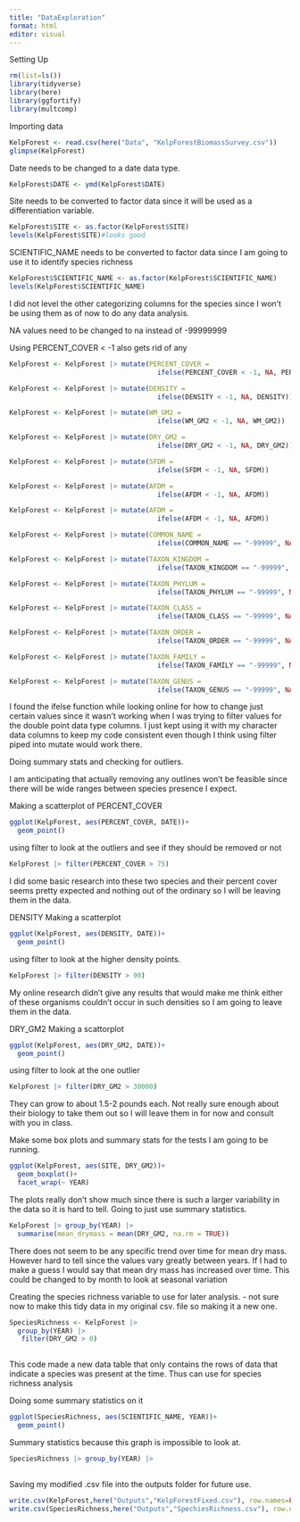 ```yaml
---
title: "DataExploration"
format: html
editor: visual
---
```


Setting Up

```r
rm(list=ls())
library(tidyverse)
library(here)
library(ggfortify)
library(multcomp)
```

Importing data

```r
KelpForest <- read.csv(here("Data", "KelpForestBiomassSurvey.csv"))
glimpse(KelpForest)
```





Date needs to be changed to a date data type. 
```r
KelpForest$DATE <- ymd(KelpForest$DATE)
```


Site needs to be converted to factor data since it will be used as a differentiation variable. 
```r
KelpForest$SITE <- as.factor(KelpForest$SITE)
levels(KelpForest$SITE)#looks good
```

SCIENTIFIC_NAME needs to be converted to factor data since I am going to use it to identify species richness 
```r
KelpForest$SCIENTIFIC_NAME <- as.factor(KelpForest$SCIENTIFIC_NAME)
levels(KelpForest$SCIENTIFIC_NAME)
```

I did not level the other categorizing columns for the species since I won't be using them as of now to do any data analysis. 

NA values need to be changed to na instead of -99999999

Using PERCENT_COVER < -1 also gets rid of any 

```r
KelpForest <- KelpForest |> mutate(PERCENT_COVER = 
                                     ifelse(PERCENT_COVER < -1, NA, PERCENT_COVER))

KelpForest <- KelpForest |> mutate(DENSITY = 
                                     ifelse(DENSITY < -1, NA, DENSITY))

KelpForest <- KelpForest |> mutate(WM_GM2 = 
                                     ifelse(WM_GM2 < -1, NA, WM_GM2))

KelpForest <- KelpForest |> mutate(DRY_GM2 = 
                                     ifelse(DRY_GM2 < -1, NA, DRY_GM2))

KelpForest <- KelpForest |> mutate(SFDM = 
                                     ifelse(SFDM < -1, NA, SFDM))

KelpForest <- KelpForest |> mutate(AFDM = 
                                     ifelse(AFDM < -1, NA, AFDM))

KelpForest <- KelpForest |> mutate(AFDM = 
                                     ifelse(AFDM < -1, NA, AFDM))

KelpForest <- KelpForest |> mutate(COMMON_NAME = 
                                     ifelse(COMMON_NAME == "-99999", NA, COMMON_NAME))

KelpForest <- KelpForest |> mutate(TAXON_KINGDOM = 
                                     ifelse(TAXON_KINGDOM == "-99999", NA, TAXON_KINGDOM))

KelpForest <- KelpForest |> mutate(TAXON_PHYLUM = 
                                     ifelse(TAXON_PHYLUM == "-99999", NA, TAXON_PHYLUM))

KelpForest <- KelpForest |> mutate(TAXON_CLASS = 
                                     ifelse(TAXON_CLASS == "-99999", NA, TAXON_CLASS))

KelpForest <- KelpForest |> mutate(TAXON_ORDER = 
                                     ifelse(TAXON_ORDER == "-99999", NA, TAXON_ORDER))

KelpForest <- KelpForest |> mutate(TAXON_FAMILY = 
                                     ifelse(TAXON_FAMILY == "-99999", NA, TAXON_FAMILY))

KelpForest <- KelpForest |> mutate(TAXON_GENUS = 
                                     ifelse(TAXON_GENUS == "-99999", NA, TAXON_GENUS))
```

I found the ifelse function while looking online for how to change just certain values since it wasn't working when I was trying to filter values for the double point data type columns. I just kept using it with my character data columns to keep my code consistent even though I think using filter piped into mutate would work there.

Doing summary stats and checking for outliers.

I am anticipating that actually removing any outlines won't be feasible since there will be wide ranges between species presence I expect. 

Making a scatterplot of PERCENT_COVER

```r
ggplot(KelpForest, aes(PERCENT_COVER, DATE))+
  geom_point()
```
using filter to look at the outliers and see if they should be removed or not
```r
KelpForest |> filter(PERCENT_COVER > 75)
```
I did some basic research into these two species and their percent cover seems pretty expected and nothing out of the ordinary so I will be leaving them in the data. 


DENSITY
Making a scatterplot
```r
ggplot(KelpForest, aes(DENSITY, DATE))+
  geom_point()
```
using filter to look at the higher density points. 
```r
KelpForest |> filter(DENSITY > 90)
```

My online research didn't give any results that would make me think either of these organisms couldn't occur in such densities so I am going to leave them in the data. 

DRY_GM2
Making a scattorplot
```r
ggplot(KelpForest, aes(DRY_GM2, DATE))+
  geom_point()
```
using filter to look at the one outlier
```r
KelpForest |> filter(DRY_GM2 > 30000)
```

They can grow to about 1.5-2 pounds each. Not really sure enough about their biology to take them out so I will leave them in for now and consult with you in class. 


Make some box plots and summary stats for the tests I am going to be running. 
```r
ggplot(KelpForest, aes(SITE, DRY_GM2))+
  geom_boxplot()+
  facet_wrap(~ YEAR)
```
The plots really don't show much since there is such a larger variability in the data so it is hard to tell. Going to just use summary statistics. 

```r
KelpForest |> group_by(YEAR) |>
  summarise(mean_drymass = mean(DRY_GM2, na.rm = TRUE))
```
There does not seem to be any specific trend over time for mean dry mass. However hard to tell since the values vary greatly between years. If I had to make a guess I would say that mean dry mass has increased over time. This could be changed to by month to look at seasonal variation 


Creating the species richness variable to use for later analysis. 
- not sure now to make this tidy data in my original csv. file so making it a new one.
```r
SpeciesRichness <- KelpForest |> 
  group_by(YEAR) |>
   filter(DRY_GM2 > 0)
                    
```
This code made a new data table that only contains the rows of data that indicate a species was present at the time. Thus can use for species richness analysis


Doing some summary statistics on it
```r
ggplot(SpeciesRichness, aes(SCIENTIFIC_NAME, YEAR))+
  geom_point()
```
Summary statistics because this graph is impossible to look at. 
```r
SpeciesRichness |> group_by(YEAR) |>
  
```


Saving my modified .csv file into the outputs folder for future use. 
```r
write.csv(KelpForest,here("Outputs","KelpForestFixed.csv"), row.names=FALSE)
write.csv(SpeciesRichness,here("Outputs","SpechiesRichness.csv"), row.names=FALSE)
```































